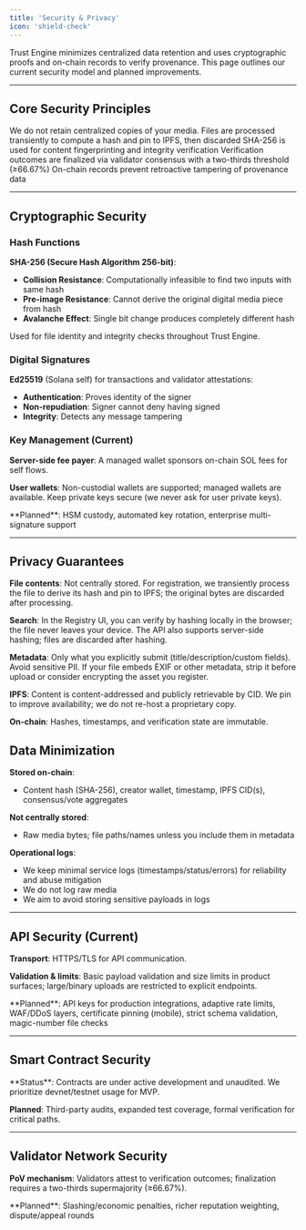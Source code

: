 ```yaml
---
title: 'Security & Privacy'
icon: 'shield-check'
---
```


Trust Engine minimizes centralized data retention and uses cryptographic proofs and on-chain records to verify provenance. This page outlines our current security model and planned improvements.

---

## Core Security Principles

<CardGroup cols={2}>
  <Card title="Privacy by Design" icon="eye-slash">
    We do not retain centralized copies of your media. Files are processed transiently to compute a hash and pin to IPFS, then discarded
  </Card>
  
  <Card title="Cryptographic Integrity" icon="key">
    SHA-256 is used for content fingerprinting and integrity verification
  </Card>
  
  <Card title="Decentralized Trust" icon="network-wired">
    Verification outcomes are finalized via validator consensus with a two-thirds threshold (≥66.67%)
  </Card>
  
  <Card title="Immutable Records" icon="lock">
    On-chain records prevent retroactive tampering of provenance data
  </Card>
</CardGroup>

---

## Cryptographic Security

### Hash Functions

**SHA-256 (Secure Hash Algorithm 256-bit)**:
- **Collision Resistance**: Computationally infeasible to find two inputs with same hash
- **Pre-image Resistance**: Cannot derive the original digital media piece from hash
- **Avalanche Effect**: Single bit change produces completely different hash

Used for file identity and integrity checks throughout Trust Engine.

### Digital Signatures

**Ed25519** (Solana self) for transactions and validator attestations:
- **Authentication**: Proves identity of the signer
- **Non-repudiation**: Signer cannot deny having signed
- **Integrity**: Detects any message tampering

### Key Management (Current)

**Server-side fee payer**: A managed wallet sponsors on-chain SOL fees for self flows.

**User wallets**: Non-custodial wallets are supported; managed wallets are available. Keep private keys secure (we never ask for user private keys).

<Info>
**Planned**: HSM custody, automated key rotation, enterprise multi-signature support
</Info>

---

## Privacy Guarantees

**File contents**: Not centrally stored. For registration, we transiently process the file to derive its hash and pin to IPFS; the original bytes are discarded after processing.

**Search**: In the Registry UI, you can verify by hashing locally in the browser; the file never leaves your device. The API also supports server-side hashing; files are discarded after hashing.

**Metadata**: Only what you explicitly submit (title/description/custom fields). Avoid sensitive PII. If your file embeds EXIF or other metadata, strip it before upload or consider encrypting the asset you register.

**IPFS**: Content is content-addressed and publicly retrievable by CID. We pin to improve availability; we do not re-host a proprietary copy.

**On-chain**: Hashes, timestamps, and verification state are immutable.

## Data Minimization

**Stored on-chain**:
- Content hash (SHA-256), creator wallet, timestamp, IPFS CID(s), consensus/vote aggregates

**Not centrally stored**:
- Raw media bytes; file paths/names unless you include them in metadata

**Operational logs**:
- We keep minimal service logs (timestamps/status/errors) for reliability and abuse mitigation
- We do not log raw media
- We aim to avoid storing sensitive payloads in logs

---

## API Security (Current)

**Transport**: HTTPS/TLS for API communication.

**Validation & limits**: Basic payload validation and size limits in product surfaces; large/binary uploads are restricted to explicit endpoints.

<Info>
**Planned**: API keys for production integrations, adaptive rate limits, WAF/DDoS layers, certificate pinning (mobile), strict schema validation, magic-number file checks
</Info>

---

## Smart Contract Security

<Warning>
**Status**: Contracts are under active development and unaudited. We prioritize devnet/testnet usage for MVP.
</Warning>

**Planned**: Third-party audits, expanded test coverage, formal verification for critical paths.

---

## Validator Network Security

**PoV mechanism**: Validators attest to verification outcomes; finalization requires a two-thirds supermajority (≥66.67%).

<Info>
**Planned**: Slashing/economic penalties, richer reputation weighting, dispute/appeal rounds
</Info>